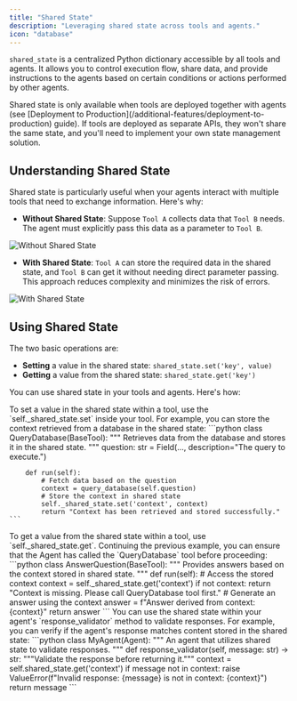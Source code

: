 ```yaml
---
title: "Shared State"
description: "Leveraging shared state across tools and agents."
icon: "database"
---
```


`shared_state` is a centralized Python dictionary accessible by all tools and agents. It allows you to control execution flow, share data, and provide instructions to the agents based on certain conditions or actions performed by other agents.

<Note>
Shared state is only available when tools are deployed together with agents (see [Deployment to Production](/additional-features/deployment-to-production) guide). If tools are deployed as separate APIs, they won't share the same state, and you'll need to implement your own state management solution.
</Note>

## Understanding Shared State

Shared state is particularly useful when your agents interact with multiple tools that need to exchange information. Here's why:

- **Without Shared State**: Suppose `Tool A` collects data that `Tool B` needs. The agent must explicitly pass this data as a parameter to `Tool B`.

![Without Shared State](/images/shared-state-without.png)

- **With Shared State**: `Tool A` can store the required data in the shared state, and `Tool B` can get it without needing direct parameter passing. This approach reduces complexity and minimizes the risk of errors.

![With Shared State](/images/shared-state-with.png)

## Using Shared State

The two basic operations are:
- **Setting** a value in the shared state: `shared_state.set('key', value)`
- **Getting** a value from the shared state: `shared_state.get('key')`

You can use shared state in your tools and agents. Here's how:

<Tabs>

<Tab title="Within a Tool: Setting a value">
  To set a value in the shared state within a tool, use the `self._shared_state.set` inside your tool. For example, you can store the context retrieved from a database in the shared state:
    ```python
    class QueryDatabase(BaseTool):
        """
        Retrieves data from the database and stores it in the shared state.
        """
        question: str = Field(..., description="The query to execute.")

        def run(self):
            # Fetch data based on the question
            context = query_database(self.question)
            # Store the context in shared state
            self._shared_state.set('context', context)
            return "Context has been retrieved and stored successfully."
    ```
</Tab>

<Tab title="Within a Tool: Using the value">
  To get a value from the shared state within a tool, use `self._shared_state.get`. Continuing the previous example, you can ensure that the Agent has called the `QueryDatabase` tool before proceeding:
    ```python
    class AnswerQuestion(BaseTool):
        """
        Provides answers based on the context stored in shared state.
        """
        def run(self):
            # Access the stored context
            context = self._shared_state.get('context')
            if not context:
                return "Context is missing. Please call QueryDatabase tool first."
            # Generate an answer using the context
            answer = f"Answer derived from context: {context}"
            return answer
    ```
</Tab>

<Tab title="Within an Agent: Using the value">
  You can use the shared state within your agent's `response_validator` method to validate responses. For example, you can verify if the agent's response matches content stored in the shared state:
    ```python
    class MyAgent(Agent):
        """
        An agent that utilizes shared state to validate responses.
        """
        def response_validator(self, message: str) -> str:
            """Validate the response before returning it."""
            context = self.shared_state.get('context')
            if message not in context:
                raise ValueError(f"Invalid response: {message} is not in context: {context}")
            return message
    ```
</Tab>

</Tabs>
